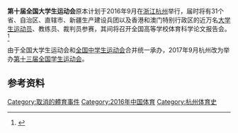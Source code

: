 '''第十届全国大学生运动会'''原本计划于2016年9月在[[浙江|浙江]][[杭州|杭州]]举行，届时将有31个省、自治区、直辖市、新疆生产建设兵团以及香港和澳门特别行政区的近万名[[大学生|大学生]][[运动员|运动员]]、教练员、裁判员参赛，其间将召开全国高等学校体育科学论文报告会。<ref>{{cite web |url=http://www.hangzhou.gov.cn/main/zwdt/zhdt/T422938.shtml |language= |title=浙江获第十届全国大学生运动会举办权 |publisher=杭州日报 |date=2012-11-23 |accessdate= |deadurl=yes |archiveurl=https://archive.is/20150917012128/http://www.hangzhou.gov.cn/main/zwdt/zhdt/T422938.shtml |archivedate=2015-09-17 }}</ref>

由于全国大学生运动会和[[全国中学生运动会|全国中学生运动会]]合并统一承办，2017年9月杭州改为举办[[第十三届全国学生运动会|第十三届全国学生运动会]]。

== 参考资料 ==
{{reflist}}

{{DEFAULTSORT:D}}
[[Category:取消的體育事件|Category:取消的體育事件]]
[[Category:2016年中国体育|Category:2016年中国体育]]
[[Category:杭州体育史|Category:杭州体育史]]
